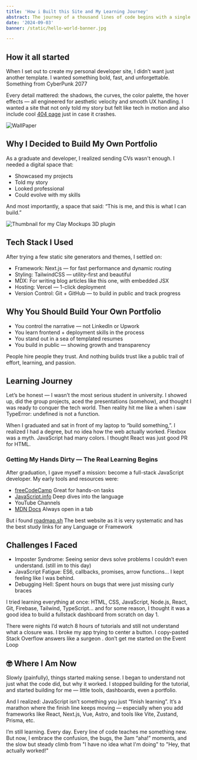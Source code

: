 ```yaml
---
title: 'How i Built this Site and My Learning Journey'
abstract: The journey of a thousand lines of code begins with a single console.log().
date: '2024-09-03'
banner: /static/hello-world-banner.jpg

---
```


## How it all started

When I set out to create my personal developer site, I didn’t want just another template. I wanted something bold, fast, and unforgettable. Something from CyberPunk 2077

Every detail mattered: the shadows, the curves, the color palette, the hover effects — all engineered for aesthetic velocity and smooth UX handling. I wanted a site that not only told my story but felt like tech in motion and also include cool [404 page](/404) just in case it crashes.

![WallPaper](/static/inspiration.png)

## Why I Decided to Build My Own Portfolio
As a graduate and developer, I realized sending CVs wasn't enough. I needed a digital space that:

- Showcased my projects
- Told my story
- Looked professional
- Could evolve with my skills

And most importantly, a space that said: “This is me, and this is what I can build.”

![Thumbnail for my Clay Mockups 3D plugin](/static/clay-mockups.png)

## Tech Stack I Used

After trying a few static site generators and themes, I settled on:

- Framework: Next.js — for fast performance and dynamic routing
- Styling: TailwindCSS — utility-first and beautiful
- MDX: For writing blog articles like this one, with embedded JSX
- Hosting: Vercel — 1-click deployment
- Version Control: Git + GitHub — to build in public and track progress

## Why You Should Build Your Own Portfolio

- You control the narrative — not LinkedIn or Upwork
- You learn frontend + deployment skills in the process
- You stand out in a sea of templated resumes
- You build in public — showing growth and transparency

People hire people they trust. And nothing builds trust like a public trail of effort, learning, and passion.

## Learning Journey
Let’s be honest — I wasn’t the most serious student in university. I showed up, did the group projects, aced the presentations (somehow), and thought I was ready to conquer the tech world. Then reality hit me like a when i saw TypeError: undefined is not a function.

When I graduated and sat in front of my laptop to “build something,”. I realized I had a degree, but no idea how the web actually worked. Flexbox was a myth. JavaScript had many colors. I thought React was just good PR for HTML.
### Getting My Hands Dirty — The Real Learning Begins

After graduation, I gave myself a mission: become a full-stack JavaScript developer. My early tools and resources were:

- [freeCodeCamp](https://www.freecodecamp.org/)  Great for hands-on tasks
- [JavaScript.info](https://javascript.info/)  Deep dives into the language
- YouTube Channels  
- [MDN Docs](https://developer.mozilla.org/en-US/)  Always open in a tab

But i found [roadmap.sh](https://roadmap.sh/) The best website as it is very systematic and has the best study links for any Language or Framework

## Challenges I Faced

- Imposter Syndrome: Seeing senior devs solve problems I couldn’t even understand. (still im to this day)
- JavaScript Fatigue: ES6, callbacks, promises, arrow functions… I kept feeling like I was behind.
- Debugging Hell: Spent hours on bugs that were just missing curly braces 

I tried learning everything at once: HTML, CSS, JavaScript, Node.js, React, Git, Firebase, Tailwind, TypeScript... and for some reason, I thought it was a good idea to build a fullstack dashboard from scratch on day 1.

There were nights I’d watch 8 hours of tutorials and still not understand what a closure was. I broke my app trying to center a button. I copy-pasted Stack Overflow answers like a surgeon .  don’t  get me started on the Event Loop 

## 🤓 Where I Am Now
Slowly (painfully), things started making sense. I began to understand not just what the code did, but why it worked. I stopped building for the tutorial, and started building for me — little tools, dashboards, even a portfolio.

And I realized: JavaScript isn’t something you just “finish learning”. It’s a marathon where the finish line keeps moving — especially when you add frameworks like React, Next.js, Vue, Astro, and tools like Vite, Zustand, Prisma, etc.

I’m still learning. Every day. Every line of code teaches me something new. But now, I embrace the confusion, the bugs, the 3am “aha!” moments, and the slow but steady climb from "I have no idea what I'm doing" to "Hey, that actually worked!"